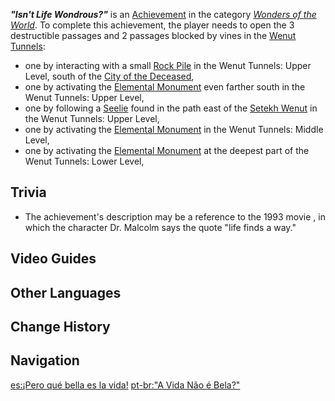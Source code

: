 {{Achievement Infobox
|id           = 81304
|order id     = 1291
|category     = Wonders of the World
|description  = The Wenut tunnel their palaces windingly, perhaps even intricately, since life always finds a way...
|requirements = Open five destructible passages in the [[Wenut Tunnels]].
|primogems    = 5
|tracking     = 
|topic        = Wenut Tunnels
|hidden       = 1
|type         = Exploration
}}
'''''"Isn't Life Wondrous?"''''' is an [[Achievement]] in the category ''[[Wonders of the World]]''. To complete this achievement, the player needs to open the 3 destructible passages and 2 passages blocked by vines in the [[Wenut Tunnels]]:
* one by interacting with a small [[Rock Pile]] in the Wenut Tunnels: Upper Level, south of the [[City of the Deceased]],
* one by activating the {{Dendro}} [[Elemental Monument]] even farther south in the Wenut Tunnels: Upper Level,
* one by following a [[Seelie]] found in the path east of the [[Setekh Wenut]] in the Wenut Tunnels: Upper Level,
* one by activating the {{Dendro}} [[Elemental Monument]] in the Wenut Tunnels: Middle Level,
* one by activating the {{Anemo}} [[Elemental Monument]] at the deepest part of the Wenut Tunnels: Lower Level,
<!--
==Gameplay Notes==
-->
==Trivia==
* The achievement's description may be a reference to the 1993 movie ''{{w|Jurassic Park (film)|Jurassic Park}}'', in which the character Dr. Malcolm says the quote "life finds a way."

==Video Guides==
{{EVT
|video1   = WvI3jV-RwVo
|caption1 = "Isn't Life Wondrous?" Hidden Achievement Guide
}}

==Other Languages==
{{Other Languages
|en      = "Isn't Life Wondrous?"
|zhs     = 「生命，很神奇吧？」
|zhs_rm  = "Shēngmìng, Hěn Shénqí ba?"
|zht     = 「生命，很神奇吧？」
|zht_rm  = "Shēngmìng, Hěn Shénqí ba?"
|zh_tl   = "Life Is Quite Wondrous, Isn't It?"
|ja      = 「命、不思議でしょ？」
|ja_rm   = "Inochi, Fushigi Desho?"
|ja_tl   = "Life Is Wondrous, Isn't It?"
|ko      = 「생명이란 것은 참 신비하지?」
|ko_tl   = "Isn't Life a Wondrous Thing?"
|es      = ¡Pero qué bella es la vida!
|es_tl   = But Life Is So Beautiful!
|fr      = «&nbsp;Ô la belle vie&nbsp;»
|fr_tl   = "Oh the Good Life"
|ru      = «Жизнь - удивительная штука?»
|ru_tl   = "Isn't Life a Wonderful Thing?"
|th      = "ชีวิตเป็นสิ่งที่น่าอัศจรรย์ใช่มั้ยล่ะ?"
|th_rm   = "Chiwit Pen Sing Thi Na At-sa-chan Chai Mai La?"
|th_tl   = "Isn't Life Wondrous?"
|vi      = "Sinh Mệnh, Thần Kỳ Lắm Sao?"
|vi_tl   = 
|de      = „Ist das Leben nicht wundervoll?“
|de_tl   = "Isn't Life Wonderful?"
|id      = "Bukankah Hidup itu Indah?"
|id_tl   = "Isn't Life Beautiful?"
|pt      = "A Vida Não é Bela?"
|pt_tl   = 
|tr      = "Hayat Muhteşem Değil Mi?"
|tr_tl   = "Isn't Life Splendid?"
|it      = "La vita non è meravigliosa?"
|it_tl   = "Isn't Life Wonderful?"
}}

==Change History==
{{Change History|3.4}}

==Navigation==
{{Achievement Navbox}}

[[es:¡Pero qué bella es la vida!]]
[[pt-br:"A Vida Não é Bela?"]]